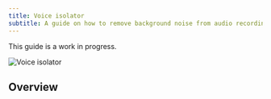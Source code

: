 ```yaml
---
title: Voice isolator
subtitle: A guide on how to remove background noise from audio recordings
---
```


<Warning>This guide is a work in progress.</Warning>

<img
  src="/assets/images/product-guides/voice-isolator/voice-isolator.png"
  alt="Voice isolator"
  className="w-full rounded-lg"
/>

## Overview
